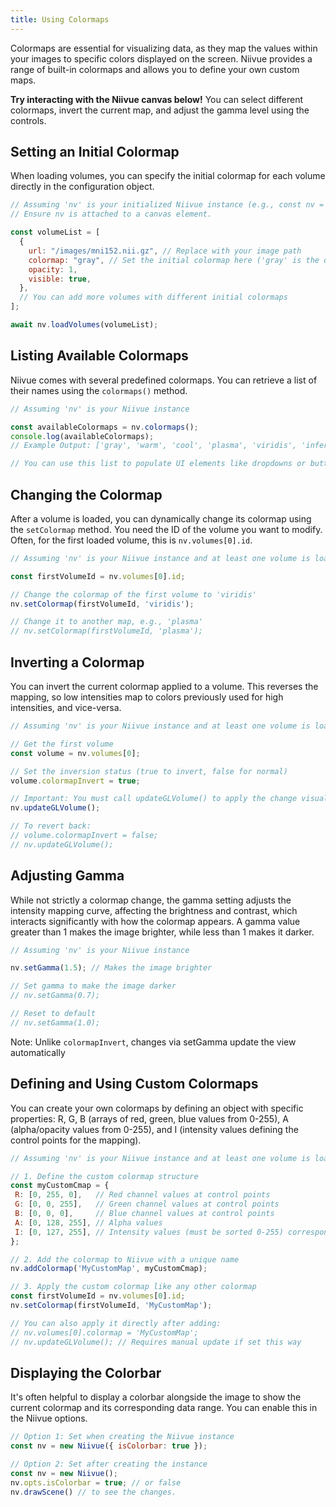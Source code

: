 ```yaml
---
title: Using Colormaps
---
```



Colormaps are essential for visualizing data, as they map the values within your images to specific colors displayed on the screen. Niivue provides a range of built-in colormaps and allows you to define your own custom maps.

**Try interacting with the Niivue canvas below!** You can select different colormaps, invert the current map, and adjust the gamma level using the controls.

<NiivueBrowserWrapper>
  <ColormapDemo />
</NiivueBrowserWrapper>


## Setting an Initial Colormap

When loading volumes, you can specify the initial colormap for each volume directly in the configuration object.

```javascript
// Assuming 'nv' is your initialized Niivue instance (e.g., const nv = new Niivue();)
// Ensure nv is attached to a canvas element.

const volumeList = [
  {
    url: "/images/mni152.nii.gz", // Replace with your image path
    colormap: "gray", // Set the initial colormap here ('gray' is the default)
    opacity: 1,
    visible: true,
  },
  // You can add more volumes with different initial colormaps
];

await nv.loadVolumes(volumeList);
```

## Listing Available Colormaps

Niivue comes with several predefined colormaps. You can retrieve a list of their names using the `colormaps()` method.

```javascript
// Assuming 'nv' is your Niivue instance

const availableColormaps = nv.colormaps();
console.log(availableColormaps);
// Example Output: ['gray', 'warm', 'cool', 'plasma', 'viridis', 'inferno', ...]

// You can use this list to populate UI elements like dropdowns or buttons.
```

## Changing the Colormap
After a volume is loaded, you can dynamically change its colormap using the `setColormap` method. You need the ID of the volume you want to modify. Often, for the first loaded volume, this is `nv.volumes[0].id`.

```javascript
// Assuming 'nv' is your Niivue instance and at least one volume is loaded

const firstVolumeId = nv.volumes[0].id;

// Change the colormap of the first volume to 'viridis'
nv.setColormap(firstVolumeId, 'viridis');

// Change it to another map, e.g., 'plasma'
// nv.setColormap(firstVolumeId, 'plasma');
```

## Inverting a Colormap
You can invert the current colormap applied to a volume. This reverses the mapping, so low intensities map to colors previously used for high intensities, and vice-versa.

```javascript
// Assuming 'nv' is your Niivue instance and at least one volume is loaded

// Get the first volume
const volume = nv.volumes[0];

// Set the inversion status (true to invert, false for normal)
volume.colormapInvert = true;

// Important: You must call updateGLVolume() to apply the change visually
nv.updateGLVolume();

// To revert back:
// volume.colormapInvert = false;
// nv.updateGLVolume();
```

## Adjusting Gamma
While not strictly a colormap change, the gamma setting adjusts the intensity mapping curve, affecting the brightness and contrast, which interacts significantly with how the colormap appears. A gamma value greater than 1 makes the image brighter, while less than 1 makes it darker.

```javascript
// Assuming 'nv' is your Niivue instance

nv.setGamma(1.5); // Makes the image brighter

// Set gamma to make the image darker
// nv.setGamma(0.7);

// Reset to default
// nv.setGamma(1.0);
```
Note: Unlike `colormapInvert`, changes via setGamma update the view automatically

## Defining and Using Custom Colormaps
You can create your own colormaps by defining an object with specific properties: R, G, B (arrays of red, green, blue values from 0-255), A (alpha/opacity values from 0-255), and I (intensity values defining the control points for the mapping).

```javascript
// Assuming 'nv' is your Niivue instance and at least one volume is loaded

// 1. Define the custom colormap structure
const myCustomCmap = {
 R: [0, 255, 0],   // Red channel values at control points
 G: [0, 0, 255],   // Green channel values at control points
 B: [0, 0, 0],     // Blue channel values at control points
 A: [0, 128, 255], // Alpha values
 I: [0, 127, 255], // Intensity values (must be sorted 0-255) corresponding to R,G,B,A points
};

// 2. Add the colormap to Niivue with a unique name
nv.addColormap('MyCustomMap', myCustomCmap);

// 3. Apply the custom colormap like any other colormap
const firstVolumeId = nv.volumes[0].id;
nv.setColormap(firstVolumeId, 'MyCustomMap');

// You can also apply it directly after adding:
// nv.volumes[0].colormap = 'MyCustomMap';
// nv.updateGLVolume(); // Requires manual update if set this way
```

## Displaying the Colorbar
It's often helpful to display a colorbar alongside the image to show the current colormap and its corresponding data range. You can enable this in the Niivue options.

```javascript
// Option 1: Set when creating the Niivue instance
const nv = new Niivue({ isColorbar: true });

// Option 2: Set after creating the instance
const nv = new Niivue();
nv.opts.isColorbar = true; // or false
nv.drawScene() // to see the changes. 
```